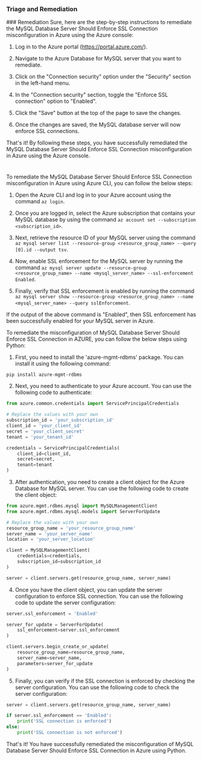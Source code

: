 
### Triage and Remediation
<Tabs>
<Tab title='Remediation'>
### Remediation

<AccordionGroup>
<Accordion title='Using Console' defaultOpen='true'>
Sure, here are the step-by-step instructions to remediate the MySQL Database Server Should Enforce SSL Connection misconfiguration in Azure using the Azure console:

1. Log in to the Azure portal (https://portal.azure.com/).

2. Navigate to the Azure Database for MySQL server that you want to remediate.

3. Click on the "Connection security" option under the "Security" section in the left-hand menu.

4. In the "Connection security" section, toggle the "Enforce SSL connection" option to "Enabled".

5. Click the "Save" button at the top of the page to save the changes.

6. Once the changes are saved, the MySQL database server will now enforce SSL connections.

That's it! By following these steps, you have successfully remediated the MySQL Database Server Should Enforce SSL Connection misconfiguration in Azure using the Azure console.

#
</Accordion>

<Accordion title='Using CLI'>
To remediate the MySQL Database Server Should Enforce SSL Connection misconfiguration in Azure using Azure CLI, you can follow the below steps:

1. Open the Azure CLI and log in to your Azure account using the command `az login`.

2. Once you are logged in, select the Azure subscription that contains your MySQL database by using the command `az account set --subscription <subscription_id>`.

3. Next, retrieve the resource ID of your MySQL server using the command `az mysql server list --resource-group <resource_group_name> --query [0].id --output tsv`.

4. Now, enable SSL enforcement for the MySQL server by running the command `az mysql server update --resource-group <resource_group_name> --name <mysql_server_name> --ssl-enforcement Enabled`.

5. Finally, verify that SSL enforcement is enabled by running the command `az mysql server show --resource-group <resource_group_name> --name <mysql_server_name> --query sslEnforcement`.

If the output of the above command is "Enabled", then SSL enforcement has been successfully enabled for your MySQL server in Azure.
</Accordion>

<Accordion title='Using Python'>
To remediate the misconfiguration of MySQL Database Server Should Enforce SSL Connection in AZURE, you can follow the below steps using Python:

1. First, you need to install the 'azure-mgmt-rdbms' package. You can install it using the following command:

```
pip install azure-mgmt-rdbms
```

2. Next, you need to authenticate to your Azure account. You can use the following code to authenticate:

```python
from azure.common.credentials import ServicePrincipalCredentials

# Replace the values with your own
subscription_id = 'your_subscription_id'
client_id = 'your_client_id'
secret = 'your_client_secret'
tenant = 'your_tenant_id'

credentials = ServicePrincipalCredentials(
    client_id=client_id,
    secret=secret,
    tenant=tenant
)
```

3. After authentication, you need to create a client object for the Azure Database for MySQL server. You can use the following code to create the client object:

```python
from azure.mgmt.rdbms.mysql import MySQLManagementClient
from azure.mgmt.rdbms.mysql.models import ServerForUpdate

# Replace the values with your own
resource_group_name = 'your_resource_group_name'
server_name = 'your_server_name'
location = 'your_server_location'

client = MySQLManagementClient(
    credentials=credentials,
    subscription_id=subscription_id
)

server = client.servers.get(resource_group_name, server_name)
```

4. Once you have the client object, you can update the server configuration to enforce SSL connection. You can use the following code to update the server configuration:

```python
server.ssl_enforcement = 'Enabled'

server_for_update = ServerForUpdate(
    ssl_enforcement=server.ssl_enforcement
)

client.servers.begin_create_or_update(
    resource_group_name=resource_group_name,
    server_name=server_name,
    parameters=server_for_update
)
```

5. Finally, you can verify if the SSL connection is enforced by checking the server configuration. You can use the following code to check the server configuration:

```python
server = client.servers.get(resource_group_name, server_name)

if server.ssl_enforcement == 'Enabled':
    print('SSL connection is enforced')
else:
    print('SSL connection is not enforced')
```

That's it! You have successfully remediated the misconfiguration of MySQL Database Server Should Enforce SSL Connection in Azure using Python.
</Accordion>

</AccordionGroup>
</Tab>
</Tabs>

